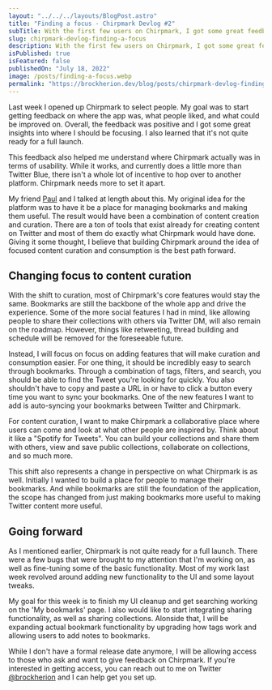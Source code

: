 ```yaml
---
layout: "../../../layouts/BlogPost.astro"
title: "Finding a focus - Chirpmark Devlog #2"
subTitle: With the first few users on Chirpmark, I got some great feedback that helped me refine what the focus of the platform should be.
slug: chirpmark-devlog-finding-a-focus
description: With the first few users on Chirpmark, I got some great feedback that helped me refine what the focus of the platform should be.
isPublished: true
isFeatured: false
publishedOn: "July 18, 2022"
image: /posts/finding-a-focus.webp
permalink: "https://brockherion.dev/blog/posts/chirpmark-devlog-finding-a-focus"
---
```


Last week I opened up Chirpmark to select people. My goal was to start getting feedback on where the app was, what people liked, and what could be improved on. Overall, the feedback was positive and I got some great insights into where I should be focusing. I also learned that it's not quite ready for a full launch.

This feedback also helped me understand where Chirpmark actually was in terms of usability. While it works, and currently does a little more than Twitter Blue, there isn't a whole lot of incentive to hop over to another platform. Chirpmark needs more to set it apart.

My friend [Paul](https://twitter.com/PaulElijas) and I talked at length about this. My original idea for the platform was to have it be a place for managing bookmarks and making them useful. The result would have been a combination of content creation and curation. There are a ton of tools that exist already for creating content on Twitter and most of them do exactly what Chirpmark would have done. Giving it some thought, I believe that building Chirpmark around the idea of focused content curation and consumption is the best path forward.

## Changing focus to content curation

With the shift to curation, most of Chirpmark's core features would stay the same. Bookmarks are still the backbone of the whole app and drive the experience. Some of the more social features I had in mind, like allowing people to share their collections with others via Twitter DM, will also remain on the roadmap. However, things like retweeting, thread building and schedule will be removed for the foreseeable future.

Instead, I will focus on focus on adding features that will make curation and consumption easier. For one thing, it should be incredibly easy to search through bookmarks. Through a combination of tags, filters, and search, you should be able to find the Tweet you're looking for quickly. You also shouldn't have to copy and paste a URL in or have to click a button every time you want to sync your bookmarks. One of the new features I want to add is auto-syncing your bookmarks between Twitter and Chirpmark.

For content curation, I want to make Chirpmark a collaborative place where users can come and look at what other people are inspired by. Think about it like a "Spotify for Tweets". You can build your collections and share them with others, view and save public collections, collaborate on collections, and so much more.

This shift also represents a change in perspective on what Chirpmark is as well. Initially I wanted to build a place for people to manage their bookmarks. And while bookmarks are still the foundation of the application, the scope has changed from just making bookmarks more useful to making Twitter content more useful.

## Going forward

As I mentioned earlier, Chirpmark is not quite ready for a full launch. There were a few bugs that were brought to my attention that I'm working on, as well as fine-tuning some of the basic functionality. Most of my work last week revolved around adding new functionality to the UI and some layout tweaks.

My goal for this week is to finish my UI cleanup and get searching working on the 'My bookmarks' page. I also would like to start integrating sharing functionality, as well as sharing collections. Alonside that, I will be expanding actual bookmark functionality by upgrading how tags work and allowing users to add notes to bookmarks.

While I don't have a formal release date anymore, I will be allowing access to those who ask and want to give feedback on Chirpmark. If you're interested in getting access, you can reach out to me on Twitter [@brockherion](https://twitter.com/brockherion) and I can help get you set up.

